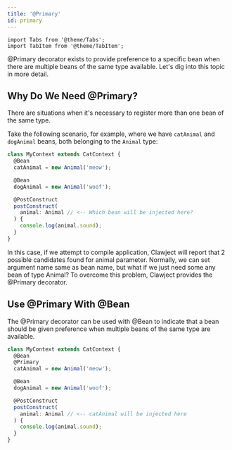 ```yaml
---
title: '@Primary'
id: primary
---
```


```mdx-code-block
import Tabs from '@theme/Tabs';
import TabItem from '@theme/TabItem';
```

@Primary decorator exists to provide preference to a specific bean when there are multiple beans of the same type available.
Let's dig into this topic in more detail.


## Why Do We Need @Primary?

There are situations when it's necessary to register more than one bean of the same type.

Take the following scenario, for example, where we have `catAnimal` and `dogAnimal` beans, both belonging to the `Animal` type:

```ts
class MyContext extends CatContext {
  @Bean
  catAnimal = new Animal('meow');

  @Bean
  dogAnimal = new Animal('woof');

  @PostConstruct
  postConstruct(
    animal: Animal // <-- Which bean will be injected here?
  ) {
    console.log(animal.sound);
  }
}
```

In this case, if we attempt to compile application,
Clawject will report that 2 possible candidates found for animal parameter.
Normally, we can set argument name same as bean name, but what if we just need some any bean of type Animal?
To overcome this problem, Clawject provides the @Primary decorator.

## Use @Primary With @Bean

The @Primary decorator can be used with @Bean to indicate that
a bean should be given preference when multiple beans of the same type are available.

```ts
class MyContext extends CatContext {
  @Bean
  @Primary
  catAnimal = new Animal('meow');

  @Bean
  dogAnimal = new Animal('woof');

  @PostConstruct
  postConstruct(
    animal: Animal // <-- catAnimal will be injected here
  ) {
    console.log(animal.sound);
  }
}
```
